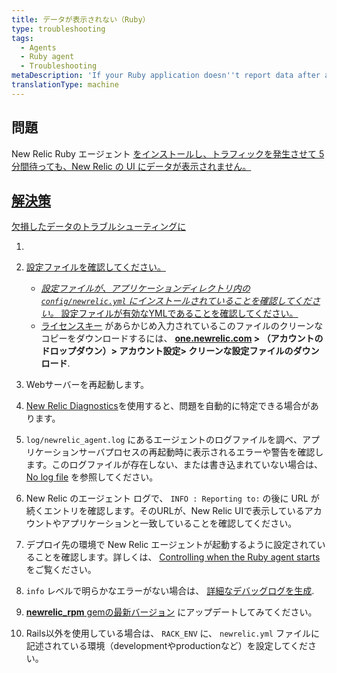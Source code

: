 ```yaml
---
title: データが表示されない（Ruby）
type: troubleshooting
tags:
  - Agents
  - Ruby agent
  - Troubleshooting
metaDescription: 'If your Ruby application doesn''t report data after a few minutes, try these troubleshooting steps.'
translationType: machine
---
```


## 問題

New Relic Ruby エージェント [をインストールし、トラフィックを発生させて 5 分間待っても、New Relic の UI にデータが表示されません。](/docs/agents/ruby-agent/installation-configuration/ruby-agent-installation)

## [解決策](/docs/agents/ruby-agent/installation-configuration/ruby-agent-installation)

[欠損したデータのトラブルシューティングに](/docs/agents/ruby-agent/installation-configuration/ruby-agent-installation)

1. [](/docs/agents/ruby-agent/installation-configuration/ruby-agent-installation)

2. [設定ファイルを確認してください。](/docs/agents/ruby-agent/installation-configuration/ruby-agent-installation)

   * [_設定ファイルが、アプリケーションディレクトリ内の `config/newrelic.yml` にインストールされていることを確認してください。_ 設定ファイルが有効なYMLであることを確認してください。](/docs/agents/ruby-agent/installation-configuration/ruby-agent-installation)
   * [](/docs/agents/ruby-agent/installation-configuration/ruby-agent-installation)[ライセンスキー](/docs/apis/intro-apis/new-relic-api-keys/#ingest-license-key) があらかじめ入力されているこのファイルのクリーンなコピーをダウンロードするには、 **[one.newrelic.com](https://one.newrelic.com) > （アカウントのドロップダウン）> アカウント設定> クリーンな設定ファイルのダウンロード**.

3. Webサーバーを再起動します。

4. [New Relic Diagnostics](/docs/agents/manage-apm-agents/troubleshooting/new-relic-diagnostics)を使用すると、問題を自動的に特定できる場合があります。

5. `log/newrelic_agent.log` にあるエージェントのログファイルを調べ、アプリケーションサーバプロセスの再起動時に表示されるエラーや警告を確認します。このログファイルが存在しない、または書き込まれていない場合は、 [No log file](/docs/agents/ruby-agent/troubleshooting/no-log-file-ruby) を参照してください。

6. New Relic のエージェント ログで、 `INFO : Reporting to:` の後に URL が続くエントリを確認します。そのURLが、New Relic UIで表示しているアカウントやアプリケーションと一致していることを確認してください。

7. デプロイ先の環境で New Relic エージェントが起動するように設定されていることを確認します。詳しくは、 [Controlling when the Ruby agent starts](/docs/agents/ruby-agent/troubleshooting/controlling-when-ruby-agent-starts) をご覧ください。

8. `info` レベルで明らかなエラーがない場合は、 [詳細なデバッグログを生成](/docs/agents/ruby-agent/troubleshooting/generating-logs-troubleshooting-ruby).

9. [**newrelic_rpm** gemの最新バージョン](/docs/agents/ruby-agent/installation-configuration/updating-deprecated-ruby-agents#update) にアップデートしてみてください。

10. Rails以外を使用している場合は、 `RACK_ENV` に、 `newrelic.yml` ファイルに記述されている環境（developmentやproductionなど）を設定してください。
